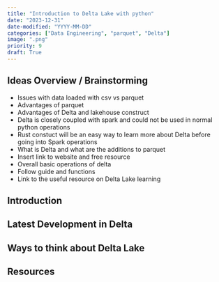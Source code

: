 ```yaml
---
title: "Introduction to Delta Lake with python"
date: "2023-12-31"
date-modified: "YYYY-MM-DD"
categories: ["Data Engineering", "parquet", "Delta"]
image: ".png"
priority: 9
draft: True
---
```



## Ideas Overview / Brainstorming

- Issues with data loaded with csv vs parquet
- Advantages of parquet
- Advantages of Delta and lakehouse construct
- Delta is closely coupled with spark and could not be used in normal python operations
- Rust constuct will be an easy way to learn more about Delta before going into Spark operations
- What is Delta and what are the additions to parquet
- Insert link to website and free resource
- Overall basic operations of delta
- Follow guide and functions
- Link to the useful resource on Delta Lake learning


## Introduction


## Latest Development in Delta


## Ways to think about Delta Lake


## Resources

